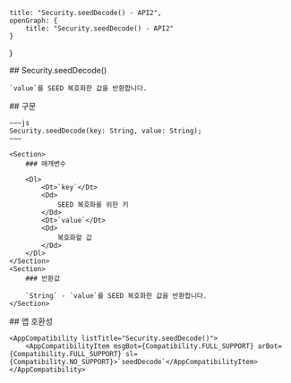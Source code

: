 
    title: "Security.seedDecode() - API2",
    openGraph: {
        title: "Security.seedDecode() - API2"
    }
}

<Section>
    ## Security.seedDecode()

    `value`를 SEED 복호화한 값을 반환합니다.
</Section>
<Section>
    ## 구문

    ~~~js
    Security.seedDecode(key: String, value: String);
    ~~~

    <Section>
        ### 매개변수

        <Dl>
            <Dt>`key`</Dt>
            <Dd>
                SEED 복호화를 위한 키
            </Dd>
            <Dt>`value`</Dt>
            <Dd>
                복호화할 값
            </Dd>
        </Dl>
    </Section>
    <Section>
        ### 반환값

        `String` - `value`를 SEED 복호화한 값을 반환합니다.
    </Section>
</Section>
<Section>
    ## 앱 호환성

    <AppCompatibility listTitle="Security.seedDecode()">
        <AppCompatibilityItem msgBot={Compatibility.FULL_SUPPORT} arBot={Compatibility.FULL_SUPPORT} sl={Compatibility.NO_SUPPORT}>`seedDecode`</AppCompatibilityItem>
    </AppCompatibility>
</Section>